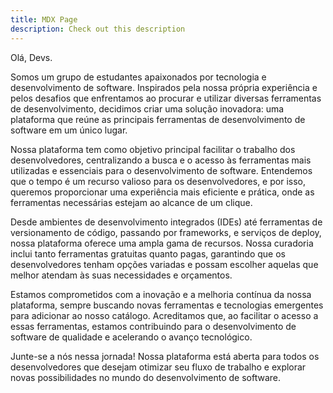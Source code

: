 ```yaml
---
title: MDX Page
description: Check out this description
---
```


Olá, Devs.

<Admonition type="tip" title="Check it out">
  Somos um grupo de estudantes apaixonados por tecnologia e desenvolvimento de software. Inspirados pela nossa própria experiência e pelos desafios que enfrentamos ao procurar e utilizar diversas ferramentas de desenvolvimento, decidimos criar uma solução inovadora: uma plataforma que reúne as principais ferramentas de desenvolvimento de software em um único lugar.

Nossa plataforma tem como objetivo principal facilitar o trabalho dos desenvolvedores, centralizando a busca e o acesso às ferramentas mais utilizadas e essenciais para o desenvolvimento de software. Entendemos que o tempo é um recurso valioso para os desenvolvedores, e por isso, queremos proporcionar uma experiência mais eficiente e prática, onde as ferramentas necessárias estejam ao alcance de um clique.

Desde ambientes de desenvolvimento integrados (IDEs) até ferramentas de versionamento de código, passando por frameworks, e serviços de deploy, nossa plataforma oferece uma ampla gama de recursos. Nossa curadoria inclui tanto ferramentas gratuitas quanto pagas, garantindo que os desenvolvedores tenham opções variadas e possam escolher aquelas que melhor atendam às suas necessidades e orçamentos.

Estamos comprometidos com a inovação e a melhoria contínua da nossa plataforma, sempre buscando novas ferramentas e tecnologias emergentes para adicionar ao nosso catálogo. Acreditamos que, ao facilitar o acesso a essas ferramentas, estamos contribuindo para o desenvolvimento de software de qualidade e acelerando o avanço tecnológico.

Junte-se a nós nessa jornada! Nossa plataforma está aberta para todos os desenvolvedores que desejam otimizar seu fluxo de trabalho e explorar novas possibilidades no mundo do desenvolvimento de software.
</Admonition>
